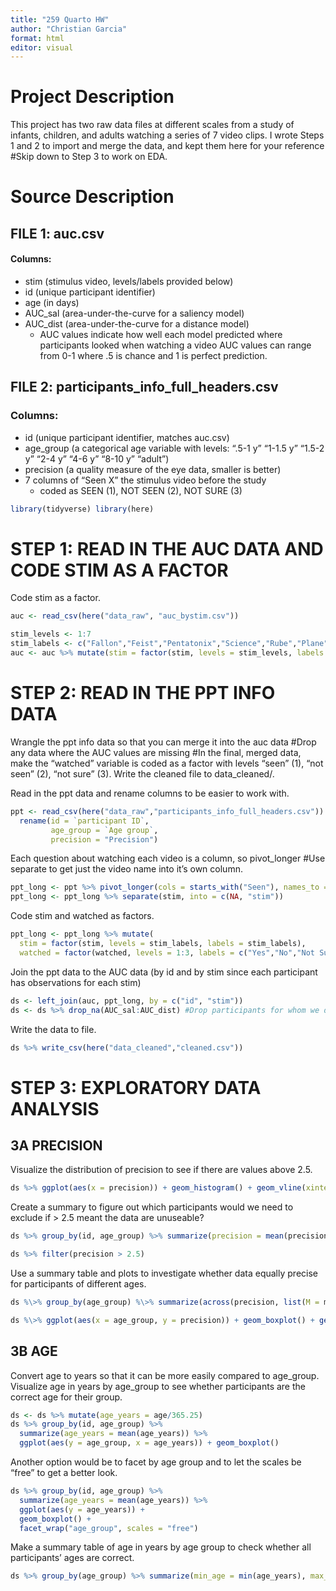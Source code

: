 ```yaml
---
title: "259 Quarto HW"
author: "Christian Garcia"
format: html
editor: visual
---
```


# Project Description

This project has two raw data files at different scales from a study of infants, children, and adults watching a series of 7 video clips. I wrote Steps 1 and 2 to import and merge the data, and kept them here for your reference #Skip down to Step 3 to work on EDA.

# Source Description

## FILE 1: auc.csv

#### Columns:

-   stim (stimulus video, levels/labels provided below)
-   id (unique participant identifier)
-   age (in days)
-   AUC_sal (area-under-the-curve for a saliency model)
-   AUC_dist (area-under-the-curve for a distance model)
    -   AUC values indicate how well each model predicted where participants looked when watching a video AUC values can range from 0-1 where .5 is chance and 1 is perfect prediction.

## FILE 2: participants_info_full_headers.csv

### Columns:

-   id (unique participant identifier, matches auc.csv)
-   age_group (a categorical age variable with levels: ".5-1 y" "1-1.5 y" "1.5-2 y" "2-4 y" "4-6 y" "8-10 y" "adult")
-   precision (a quality measure of the eye data, smaller is better)
-   7 columns of "Seen X" the stimulus video before the study
    -   coded as SEEN (1), NOT SEEN (2), NOT SURE (3)

```r
library(tidyverse) library(here)
```

# STEP 1: READ IN THE AUC DATA AND CODE STIM AS A FACTOR

Code stim as a factor.

```r
auc <- read_csv(here("data_raw", "auc_bystim.csv"))

stim_levels <- 1:7 
stim_labels <- c("Fallon","Feist","Pentatonix","Science","Rube","Plane","Dogs") 
auc <- auc %>% mutate(stim = factor(stim, levels = stim_levels, labels = stim_labels))
```

# STEP 2: READ IN THE PPT INFO DATA

Wrangle the ppt info data so that you can merge it into the auc data #Drop any data where the AUC values are missing #In the final, merged data, make the "watched" variable is coded as a factor with levels "seen" (1), "not seen" (2), "not sure" (3). Write the cleaned file to data_cleaned/.

Read in the ppt data and rename columns to be easier to work with.

```r
ppt <- read_csv(here("data_raw","participants_info_full_headers.csv")) %\>%
  rename(id = `participant ID`,
         age_group = `Age group`,
         precision = "Precision")
```

Each question about watching each video is a column, so pivot_longer #Use separate to get just the video name into it's own column.

```r
ppt_long <- ppt %>% pivot_longer(cols = starts_with("Seen"), names_to = "stim", values_to = "watched") 
ppt_long <- ppt_long %>% separate(stim, into = c(NA, "stim"))
```

Code stim and watched as factors.

```r
ppt_long <- ppt_long %>% mutate(
  stim = factor(stim, levels = stim_labels, labels = stim_labels), 
  watched = factor(watched, levels = 1:3, labels = c("Yes","No","Not Sure")))
```

Join the ppt data to the AUC data (by id and by stim since each participant has observations for each stim)

```r
ds <- left_join(auc, ppt_long, by = c("id", "stim")) 
ds <- ds %>% drop_na(AUC_sal:AUC_dist) #Drop participants for whom we don't have data for the DV
```

Write the data to file.

```r
ds %>% write_csv(here("data_cleaned","cleaned.csv"))
```

# STEP 3: EXPLORATORY DATA ANALYSIS

## 3A PRECISION

Visualize the distribution of precision to see if there are values above 2.5.

```r
ds %>% ggplot(aes(x = precision)) + geom_histogram() + geom_vline(xintercept = 2.5)
```

Create a summary to figure out which participants would we need to exclude if \> 2.5 meant the data are unuseable?

```r
ds %>% group_by(id, age_group) %>% summarize(precision = mean(precision, na.RM = T)) %>% filter(precision > 2.5)

ds %>% filter(precision > 2.5)
```

Use a summary table and plots to investigate whether data equally precise for participants of different ages.

```r
ds %\>% group_by(age_group) %\>% summarize(across(precision, list(M = mean, MIN = min, MAX = max)))

ds %\>% ggplot(aes(x = age_group, y = precision)) + geom_boxplot() + geom_hline(yintercept = 2.5) ds %\>% ggplot(aes(x = age, y = precision)) + geom_point() + geom_hline(yintercept = 2.5)
```

## 3B AGE

Convert age to years so that it can be more easily compared to age_group. Visualize age in years by age_group to see whether participants are the correct age for their group.

```r
ds <- ds %>% mutate(age_years = age/365.25)
ds %>% group_by(id, age_group) %>%
  summarize(age_years = mean(age_years)) %>%
  ggplot(aes(y = age_group, x = age_years)) + geom_boxplot()
```

Another option would be to facet by age group and to let the scales be "free" to get a better look.

```r
ds %>% group_by(id, age_group) %>%
  summarize(age_years = mean(age_years)) %>% 
  ggplot(aes(y = age_years)) + 
  geom_boxplot() + 
  facet_wrap("age_group", scales = "free")
```

Make a summary table of age in years by age group to check whether all participants' ages are correct.

```r
ds %>% group_by(age_group) %>% summarize(min_age = min(age_years), max_age = max(age_years))
```
